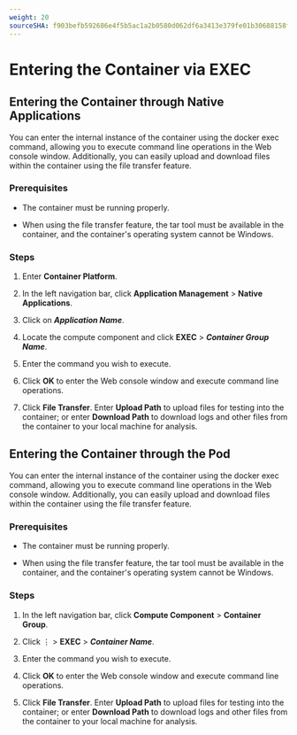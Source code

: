 ```yaml
---
weight: 20
sourceSHA: f903befb592686e4f5b5ac1a2b0580d062df6a3413e379fe01b30688158f0137
---
```


# Entering the Container via EXEC

## Entering the Container through Native Applications

You can enter the internal instance of the container using the docker exec command, allowing you to execute command line operations in the Web console window. Additionally, you can easily upload and download files within the container using the file transfer feature.

### Prerequisites

- The container must be running properly.

- When using the file transfer feature, the tar tool must be available in the container, and the container's operating system cannot be Windows.

### Steps

1. Enter **Container Platform**.

2. In the left navigation bar, click **Application Management** > **Native Applications**.

3. Click on ***Application Name***.

4. Locate the compute component and click **EXEC** > ***Container Group Name***.

5. Enter the command you wish to execute.

6. Click **OK** to enter the Web console window and execute command line operations.

7. Click **File Transfer**. Enter **Upload Path** to upload files for testing into the container; or enter **Download Path** to download logs and other files from the container to your local machine for analysis.

## Entering the Container through the Pod

You can enter the internal instance of the container using the docker exec command, allowing you to execute command line operations in the Web console window. Additionally, you can easily upload and download files within the container using the file transfer feature.

### Prerequisites

- The container must be running properly.

- When using the file transfer feature, the tar tool must be available in the container, and the container's operating system cannot be Windows.

### Steps

1. In the left navigation bar, click **Compute Component** > **Container Group**.

2. Click ⋮ > **EXEC** > ***Container Name***.

3. Enter the command you wish to execute.

4. Click **OK** to enter the Web console window and execute command line operations.

5. Click **File Transfer**. Enter **Upload Path** to upload files for testing into the container; or enter **Download Path** to download logs and other files from the container to your local machine for analysis.
